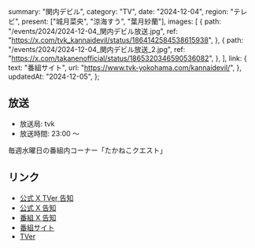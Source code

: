   summary: "関内デビル",
  category: "TV",
  date: "2024-12-04",
  region: "テレビ",
  present: ["城月菜央", "涼海すう", "葉月紗蘭"],
  images: [
    {
      path: "/events/2024/2024-12-04_関内デビル放送.jpg",
      ref: "https://x.com/tvk_kannaidevil/status/1864142584538615938",
    },
    {
      path: "/events/2024/2024-12-04_関内デビル放送_2.jpg",
      ref: "https://x.com/takanenofficial/status/1865320346590536082",
    },
  ],
  link: {
    text: "番組サイト",
    url: "https://www.tvk-yokohama.com/kannaidevil/",
  },
  updatedAt: "2024-12-05",
};

## 放送

- 放送局: tvk
- 放送時間: 23:00 〜

毎週水曜日の番組内コーナー「たかねこクエスト」

## リンク

- [公式 X TVer 告知](https://x.com/takanenofficial/status/1865320346590536082)
- [公式 X 告知](https://x.com/takanenofficial/status/1864286027503829365)
- [番組 X 告知](https://x.com/tvk_kannaidevil/status/1864142584538615938)
- [番組サイト](https://www.tvk-yokohama.com/kannaidevil/)
- [TVer](https://tver.jp/series/srehapgls0)
